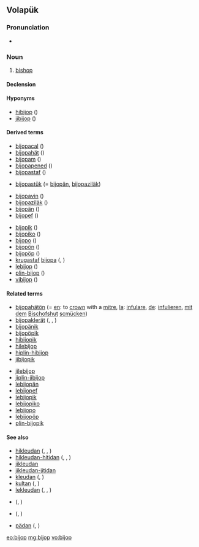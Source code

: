 ==Volapük==

===Pronunciation===
* {{IPA|[biˈʃop]|lang=vo}}

===Noun===
{{vo-noun}}
 
# {{qualifier|male or female}} [[bishop]]

====Declension====
{{vo-decl-noun}}

====Hyponyms====
* [[hibijop]] ({{l|vo|hi-}})
* [[jibijop]] ({{l|vo|ji-}})

====Derived terms====
{{top2}}
* [[bijopacal]] ({{l|vo|cal}})
* [[bijopahät]] ({{l|vo|hät}})
* [[bijopam]] ({{l|vo|-am}})
* [[bijopapened]] ({{l|vo|pened}})
* [[bijopastaf]] ({{l|vo|staf}})
* {{qualifier|older term}} [[bijopastük]] (= [[bijopän]], [[bijopaziläk]])
* [[bijopavin]] ({{l|vo|vin}})
* [[bijopaziläk]] ({{l|vo|ziläk}})
* [[bijopän]] ({{l|vo|-än}})
* [[bijopef]] ({{l|vo|-ef}})
{{mid2}}
* [[bijopik]] ({{l|vo|-ik}})
* [[bijopiko]] ({{l|vo|-iko}})
* [[bijopo]] ({{l|vo|-o}})
* [[bijopön]] ({{l|vo|-ön}})
* [[bijopöp]] ({{l|vo|-öp}})
* [[krugastaf]] [[bijopa]] ({{l|vo|krug}}, {{l|vo|staf}})
* [[lebijop]] ({{l|vo|le-}})
* [[plin-bijop]] ({{l|vo|plin}})
* [[vibijop]] ({{l|vo|vi-}})
{{bottom2}}

====Related terms====
{{top2}}
* [[bijopahätön]] (= [[en]]: to [[crown]] with a [[mitre]], [[la]]: [[infulare]], [[de]]: [[infulieren]], [[mit]] [[dem]] [[Bischofshut]] [[scmücken]])
* [[bijopaklerät]] ({{l|vo|klerät}}, {{l|vo|kler}}, {{l|vo|-ät}})
* [[bijopänik]] 
* [[bijopöpik]]
* [[hibijopik]]
* [[hilebijop]]
* [[hiplin-hibijop]]
* [[jibijopik]]
{{mid2}}
* [[jilebijop]]
* [[jiplin-jibijop]]
* [[lebijopän]]
* [[lebijopef]]
* [[lebijopik]]
* [[lebijopiko]]
* [[lebijopo]]
* [[lebijopöp]]
* [[plin-bijopik]]
{{bottom2}}

====See also====
* [[hikleudan]] ({{l|vo|hi-}}, {{l|vo|kleud}}, {{l|vo|-an}})
* [[hikleudan-hitidan]] ({{l|vo|tid}}, {{l|vo|tidan}}, {{l|vo|tidön}})
* [[jikleudan]]
* [[jikleudan-jitidan]]
* [[kleudan]] ({{l|vo|kleud}}, {{l|vo|-an}})
* [[kultan]] ({{l|vo|kult}}, {{l|vo|-an}})
* [[lekleudan]] ({{l|vo|le-}}, {{l|vo|kleud}}, {{l|vo|-an}})
* {{l|vo|pastan}} ({{l|vo|past}}, {{l|vo|-an}})
* {{l|vo|papal}} ({{l|vo|pap}}, {{l|vo|-al}})
* [[pädan]] ({{l|vo|päd}}, {{l|vo|-an}})

[[eo:bijop]]
[[mg:bijop]]
[[vo:bijop]]